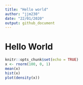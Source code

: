 ```yaml
---
title: "Hello world"
author: "jjm230"
date: "22/01/2020"
output: github_document
---
```

# Hello World
```r
knitr::opts_chunk$set(echo = TRUE)
x <- rnorm(100, 0, 1)
mean(x)
hist(x)
plot(density(x))
```
